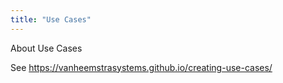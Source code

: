 ```yaml
---
title: "Use Cases"
---
```


About Use Cases

See <https://vanheemstrasystems.github.io/creating-use-cases/>

